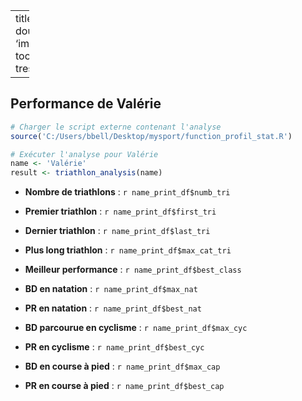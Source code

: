   
---
title: Valérie (La loutre d'eau douce)
subtitle: nd 
image: 'img/profil_photo//valérie.jpg'
toc: false
about:
  template: trestles
  
---

## Performance de Valérie

```r
# Charger le script externe contenant l'analyse
source('C:/Users/bbell/Desktop/mysport/function_profil_stat.R')

# Exécuter l'analyse pour Valérie
name <- 'Valérie'
result <- triathlon_analysis(name)
```

-   **Nombre de triathlons** : `r name_print_df$numb_tri`

-   **Premier triathlon** : `r name_print_df$first_tri`

-   **Dernier triathlon** : `r name_print_df$last_tri`

-   **Plus long triathlon** : `r name_print_df$max_cat_tri`

-   **Meilleur performance** : `r name_print_df$best_class`

-   **BD en natation** : `r name_print_df$max_nat`

-   **PR en natation** : `r name_print_df$best_nat` 

-   **BD parcourue en cyclisme** : `r name_print_df$max_cyc`

-   **PR en cyclisme** : `r name_print_df$best_cyc`

-   **BD en course à pied** : `r name_print_df$max_cap` 

-   **PR en course à pied** : `r name_print_df$best_cap` 

